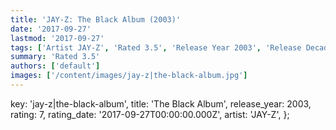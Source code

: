 ```yaml
---
title: 'JAY-Z: The Black Album (2003)'
date: '2017-09-27'
lastmod: '2017-09-27'
tags: ['Artist JAY-Z', 'Rated 3.5', 'Release Year 2003', 'Release Decade 2000']
summary: 'Rated 3.5'
authors: ['default']
images: ['/content/images/jay-z|the-black-album.jpg']
---
```


  key: 'jay-z|the-black-album',
  title: 'The Black Album',
  release_year: 2003,
  rating: 7,
  rating_date: '2017-09-27T00:00:00.000Z',
  artist: 'JAY-Z',
};

<MusicRating data={data} />
